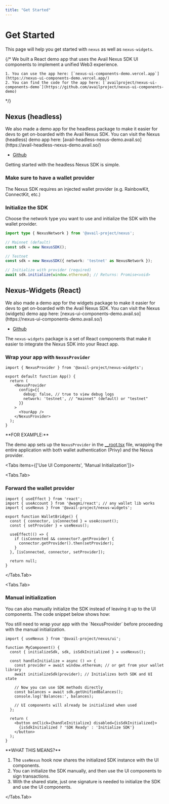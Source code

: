 ```yaml
---
title: "Get Started"
---
```



# Get Started

This page will help you get started with `nexus` as well as `nexus-widgets`.

{/* <Callout type="info">
    We built a React demo app that uses the Avail Nexus SDK UI components to implement a unified Web3 experience.

    1. You can use the app here: [`nexus-ui-components-demo.vercel.app`](https://nexus-ui-components-demo.vercel.app/)
    2. You can find the code for the app here: [`availproject/nexus-ui-components-demo`](https://github.com/availproject/nexus-ui-components-demo)
</Callout> */}


## Nexus (headless)

<Callout type="info">
We also made a demo app for the headless package to make it easier for devs to get on-boarded with the Avail Nexus SDK.
You can visit the Nexus (headless) demo app here: [avail-headless-nexus-demo.avail.so](https://avail-headless-nexus-demo.avail.so/)

- [Github](https://github.com/availproject/avail-nexus-demo)
</Callout>

Getting started with the headless Nexus SDK is simple.

<Steps>

### Make sure to have a wallet provider

The Nexus SDK requires an injected wallet provider (e.g. RainbowKit, ConnectKit, etc.)

### Initialize the SDK

Choose the network type you want to use and initialize the SDK with the wallet provider.

```typescript showLineNumbers filename="Typescript"
import type { NexusNetwork } from '@avail-project/nexus';

// Mainnet (default)
const sdk = new NexusSDK();

// Testnet
const sdk = new NexusSDK({ network: 'testnet' as NexusNetwork });

// Initialize with provider (required)
await sdk.initialize(window.ethereum); // Returns: Promise<void>

```
</Steps>

## Nexus-Widgets (React)

<Callout type="info">
We also made a demo app for the widgets package to make it easier for devs to get on-boarded with the Avail Nexus SDK.
You can visit the Nexus (widgets) demo app here: [nexus-ui-components-demo.avail.so](https://nexus-ui-components-demo.avail.so/)

- [Github](https://github.com/availproject/nexus-ui-components-demo)
</Callout>

The `nexus-widgets` package is a set of React components that make it easier to integrate the Nexus SDK into your React app.

<Steps>

### Wrap your app with `NexusProvider`

```tsx showLineNumbers filename="root-of-your-app.tsx"
import { NexusProvider } from '@avail-project/nexus-widgets';

export default function App() {
  return (
    <NexusProvider
      config={{
        debug: false, // true to view debug logs
        network: 'testnet', // "mainnet" (default) or "testnet"
      }}
    >
      <YourApp />
    </NexusProvider>
  );
}
```

<Callout type="info">
**FOR EXAMPLE:**<br/>

The demo app sets up the `NexusProvider` in the [__root.tsx](https://github.com/availproject/nexus-ui-components-demo/blob/main/src/routes/__root.tsx#L50) file, 
wrapping the entire application with both wallet authentication (Privy) and the Nexus provider.
</Callout>

<Tabs items={['Use UI Components', 'Manual Initialization']}>

<Tabs.Tab>

### Forward the wallet provider

```tsx showLineNumbers filename="wallet-provider.tsx"
import { useEffect } from 'react';
import { useAccount } from '@wagmi/react'; // any wallet lib works
import { useNexus } from '@avail-project/nexus-widgets';

export function WalletBridge() {
  const { connector, isConnected } = useAccount();
  const { setProvider } = useNexus();

  useEffect(() => {
    if (isConnected && connector?.getProvider) {
      connector.getProvider().then(setProvider);
    }
  }, [isConnected, connector, setProvider]);

  return null;
}
```

</Tabs.Tab>

<Tabs.Tab>

### Manual initialization

You can also manually initialize the SDK instead of leaving it up to the UI components.
The code snippet below shows how:

<Callout>
You still need to wrap your app with the `NexusProvider` before proceeding with the manual initialization.
</Callout>

```tsx showLineNumbers filename="App.tsx"
import { useNexus } from '@avail-project/nexus/ui';

function MyComponent() {
  const { initializeSdk, sdk, isSdkInitialized } = useNexus();

  const handleInitialize = async () => {
    const provider = await window.ethereum; // or get from your wallet library
    await initializeSdk(provider); // Initializes both SDK and UI state

    // Now you can use SDK methods directly
    const balances = await sdk.getUnifiedBalances();
    console.log('Balances:', balances);

    // UI components will already be initialized when used
  };

  return (
    <button onClick={handleInitialize} disabled={isSdkInitialized}>
      {isSdkInitialized ? 'SDK Ready' : 'Initialize SDK'}
    </button>
  );
}
```

<Callout type="info">
**WHAT THIS MEANS?**<br/>

1. The `useNexus` hook now shares the initialized SDK instance with the UI components.
2. You can initialize the SDK manually, and then use the UI components to sign transactions.
3. With the shared state, just one signature is needed to initialize the SDK and use the UI components.
</Callout>

</Tabs.Tab>

</Tabs>

</Steps>